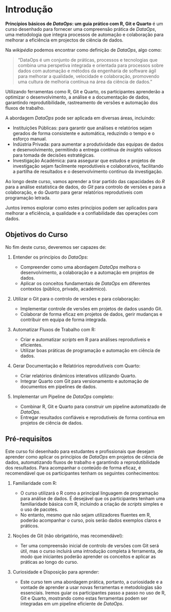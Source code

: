 # Introdução

**Princípios básicos de _DataOps_: um guia prático com R, Git e Quarto** é um curso desenhado para fornecer uma compreensão prática de _DataOps_, uma metodologia que integra processos de automação e colaboração para melhorar a eficiência em projectos de ciência de dados. 

Na _wikipédia_ podemos encontrar como definição de _DataOps_, algo como:   

> "DataOps é um conjunto de práticas, processos e tecnologias que combina uma perspetiva integrada e orientada para processos sobre dados com automação e métodos da engenharia de software ágil para melhorar a qualidade, velocidade e colaboração, promovendo uma cultura de melhoria contínua na área da ciência de dados."

Utilizando ferramentas como R, Git e Quarto, os participantes aprenderão a optimizar o desenvolvimento, a análise e a documentação de dados, garantindo reprodutibilidade, rastreamento de versões e automação dos fluxos de trabalho.

A abordagem *DataOps* pode ser aplicada em diversas áreas, incluindo:

+ Instituições Públicas: para garantir que análises e relatórios sejam gerados de forma consistente e automática, reduzindo o tempo e o esforço manual.
+ Indústria Privada: para aumentar a produtividade das equipas de dados e desenvolvimento, permitindo a entrega contínua de *insights* valiosos para tomada de decisões estratégicas.
+ Investigação Académica: para assegurar que estudos e projetos de investigação sejam facilmente reprodutíveis e colaborativos, facilitando a partilha de resultados e o desenvolvimento contínuo da investigação.

Ao longo deste curso, vamos aprender a tirar partido das capacidades do *R* para a análise estatística de dados, do *Git* para controlo de versões e para a colaboração, e do *Quarto* para gerar relatórios reprodutíveis com programação letrada. 

Juntos iremos explorar como estes princípios podem ser aplicados para melhorar a eficiência, a qualidade e a confiabilidade das operações com dados.

## Objetivos do Curso

No fim deste curso, deveremos ser capazes de:

1) Entender os princípios do _DataOps_:

    - Compreender como uma abordagem _DataOps_ melhora o desenvolvimento, a colaboração e a automação em projetos de dados.
    - Aplicar os conceitos fundamentais de _DataOps_ em diferentes contextos (público, privado, académico).

1) Utilizar o Git para o controlo de versões e para colaboração:

    - Implementar controle de versões em projetos de dados usando Git.
    - Colaborar de forma eficaz em projetos de dados, gerir mudanças e contribuir em equipa de forma integrada.

1) Automatizar Fluxos de Trabalho com R:

    - Criar e automatizar _scripts_ em R para análises reprodutíveis e eficientes.
    - Utilizar boas práticas de programação e automação em ciência de dados.
    
1) Gerar Documentação e Relatórios reprodutíveis com Quarto:

    - Criar relatórios dinâmicos interativos utilizando Quarto.
    - Integrar Quarto com Git para versionamento e automação de documentos em pipelines de dados.
    
1) Implementar um Pipeline de _DataOps_ completo:

    - Combinar R, Git e Quarto para construir um pipeline automatizado de _DataOps_.
    - Entregar resultados confiáveis e reprodutíveis de forma contínua em projetos de ciência de dados.
    
## Pré-requisitos

Este curso foi desenhado para estudantes e profissionais que desejam aprender como aplicar os princípios de _DataOps_ em projetos de ciência de dados, automatizando fluxos de trabalho e garantindo a reprodutibilidade dos resultados. Para acompanhar o conteúdo de forma eficaz, é recomendável que  os participantes tenham os seguintes conhecimentos:

1) Familiaridade com R:

    - O curso utilizará o R como a principal linguagem de programação para análise de dados. É desejável que os participantes tenham uma familiaridade básica com R, incluindo a criação de _scripts_ simples e o uso de pacotes.
    - No entanto, mesmo que não sejam utilizadores fluentes em R, poderão acompanhar o curso, pois serão dados exemplos claros e práticos.

1) Noções de Git (não obrigatório, mas recomendável):

    - Ter uma compreensão inicial de controlo de versões com Git será útil, mas o curso incluirá uma introdução completa à ferramenta, de modo que iniciantes poderão aprender os conceitos e aplicar as práticas ao longo do curso.
    
1) Curiosidade e Disposição para aprender:

    - Este curso tem uma abordagem prática, portanto, a curiosidade e a vontade de aprender a usar novas ferramentas e metodologias são essenciais. Iremos guiar os participantes passo a passo no uso de R, Git e Quarto, mostrando como estas ferramentas podem ser integradas em um pipeline eficiente de _DataOps_.

    

